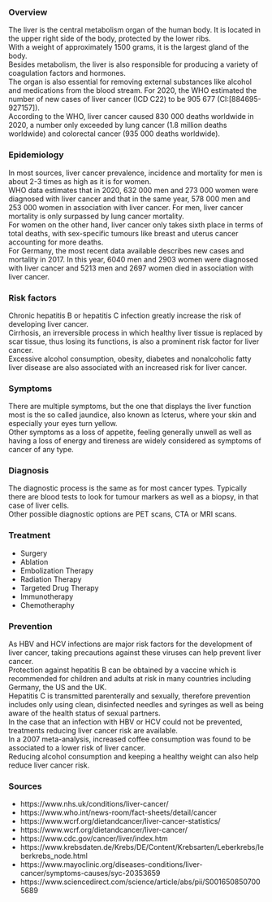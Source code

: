 ### Overview

The liver is the central metabolism organ of the human body.
It is located in the upper right side of the body, protected by the lower ribs.<br>
With a weight of approximately 1500 grams, it is the largest gland of the body.  
Besides metabolism, the liver is also responsible for producing a variety of coagulation factors and hormones.<br>
The organ is also essential for removing external substances like alcohol and medications from the blood stream. 
For 2020, the WHO estimated the number of new cases of liver cancer (ICD C22) to be 905 677 (CI:[884695-927157]).  
According to the WHO, liver cancer caused 830 000 deaths worldwide in 2020, a number only exceeded by lung cancer (1.8 million deaths worldwide) and colorectal cancer (935 000 deaths worldwide).

### Epidemiology

In most sources, liver cancer prevalence, incidence and mortality for men is about 2-3 times as high as it is for women.<br>
WHO data estimates that in 2020, 632 000 men and 273 000 women were diagnosed with liver cancer and that in the same year, 578 000 men and 253 000 women in association with liver cancer. For men, liver cancer mortality is only surpassed by lung cancer mortality.<br>
For women on the other hand, liver cancer only takes sixth place in terms of total deaths, with sex-specific tumours like breast and uterus cancer accounting for more deaths.<br>
For Germany, the most recent data available describes new cases and mortality in 2017. In this year, 6040 men and 2903 women were diagnosed with liver cancer and 5213 men and 2697 women died in association with liver cancer.<br>

### Risk factors 

Chronic hepatitis B or hepatitis C infection greatly increase the risk of developing liver cancer.<br>
Cirrhosis, an irreversible process in which healthy liver tissue is replaced by scar tissue, thus losing its functions, is also a prominent risk factor for liver cancer.<br>
Excessive alcohol consumption, obesity, diabetes and nonalcoholic fatty liver disease are also associated with an increased risk for liver cancer.

### Symptoms

There are multiple symptoms, but the one that displays the liver function most is the so called jaundice, also known as Icterus, where your skin and especially your eyes turn yellow. <br>
Other symptoms as a loss of appetite, feeling generally unwell as well as having a loss of energy and tireness are widely considered as symptoms of cancer of any type.

### Diagnosis

The diagnostic process is the same as for most cancer types. Typically there are blood tests to look for tumour markers as well as a biopsy, in that case of liver cells.<br>
Other possible diagnostic options are PET scans, CTA or MRI scans.

### Treatment

* Surgery
* Ablation
* Embolization Therapy
* Radiation Therapy
* Targeted Drug Therapy
* Immunotherapy
* Chemotheraphy

### Prevention

As HBV and HCV infections are major risk factors for the development of liver cancer, taking precautions against these viruses can help prevent liver cancer.<br>
Protection against hepatitis B can be obtained by a vaccine which is recommended for children and adults at risk in many countries including Germany, the US and the UK.<br>
Hepatitis C is transmitted parenterally and sexually, therefore prevention includes only using clean, disinfected needles and syringes as well as being aware of the health status of sexual partners.<br>
In the case that an infection with HBV or HCV could not be prevented, treatments reducing liver cancer risk are available.<br>
In a 2007 meta-analysis, increased coffee consumption was found to be associated to a lower risk of liver cancer.<br>
Reducing alcohol consumption and keeping a healthy weight can also help reduce liver cancer risk.

### Sources

* https://www.nhs.uk/conditions/liver-cancer/ <br>
* https://www.who.int/news-room/fact-sheets/detail/cancer <br>
* https://www.wcrf.org/dietandcancer/liver-cancer-statistics/ <br>
* https://www.wcrf.org/dietandcancer/liver-cancer/ <br>
* https://www.cdc.gov/cancer/liver/index.htm <br>
* https://www.krebsdaten.de/Krebs/DE/Content/Krebsarten/Leberkrebs/leberkrebs_node.html <br>
* https://www.mayoclinic.org/diseases-conditions/liver-cancer/symptoms-causes/syc-20353659 <br>
* https://www.sciencedirect.com/science/article/abs/pii/S0016508507005689 <br>

          
                         